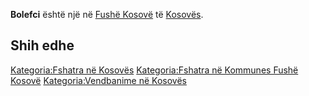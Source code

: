 {{Fshat në 
 | Emri                = Bolefci
 | EmriAlt                = 
 | NAME_SHORT_FORM=      
 | NAME_GENERIC=      
 | NAME_SORT_NAME_RO=      BOLEFCI
 | FULL_NAME_RO = Bolefci
 | FULL_NAME_ND_RO=Bolefci
 | SORT_NAME_RG=BOLEFCI
 | FULL_NAME_RG=Bolefci
 | FULL_NAME_ND_RG=Bolefci
 | SRP_NAME_SHORT_FORM=      
 | SRP_NAME_GENERIC=      
 | SRP_NAME_SORT_NAME_RO=      
 | SRP_FULL_NAME_RO = 
 | SRP_FULL_NAME_ND_RO=
 | SRP_SORT_NAME_RG=
 | SRP_FULL_NAME_RG=
 | SRP_FULL_NAME_ND_RG=
 | Emri (Rasa dhanore) = 
 | Figura              = 
 | Shteti              = Kosovo
 | Komuna              = Fushë Kosovë
 | Kodi postar         = 
 | Sipërfaqja          = 

 | Popullsia           = 

 | Regj. i popullsisë  = 
 | Dend. e popullsisë  = 
 | Faqja zyrtare       = 
 <!--- Koordinatat ----> 
 | Gjerësia            = 42.631667
 | Gjatësia            = 21.468889
 | Lartësia            = 
}}
'''Bolefci''' është një [[]] në [[Fushë Kosovë]] të [[Kosovës]].

<!-- == Gjeografia == -->
<!-- == Historia == -->
<!-- == Demografia == -->
== Shih edhe ==
{{Komuna Fushë Kosovë}}
{{Kosovo-Administrata-Cung}}

[[Kategoria:Fshatra në Kosovës]]
[[Kategoria:Fshatra në Kommunes Fushë Kosovë]]
[[Kategoria:Vendbanime në Kosovës]]
